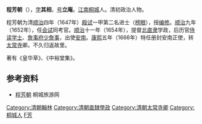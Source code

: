'''程芳朝'''（{{bd|?||?|}}），[[表字|字]]'''其相'''，[[号|号]]'''立庵'''。[[江南省|江南]][[桐城|桐城]]人。清初政治人物。

程芳朝为清[[顺治|顺治]]四年（1647年）[[殿试|殿试]]一甲第二名进士（[[榜眼|榜眼]]），授[[编修|编修]]。[[顺治|顺治]]九年（1652年），任[[会试|会试]]同考官。[[顺治|顺治]]十一年（1654年），提督[[北直隶|北直隶]]学政，后历官[[侍读学士|侍读学士]]、[[詹事府|詹事府]][[少詹事|少詹事]]，出使[[越南|安南]]。[[康熙|康熙]]五年（1666年）特任册封安南正使，转[[太常寺|太常寺]]卿。不久归返故里。

著有《皇华草》、《中裕堂集》。

==参考资料==
*[https://web.archive.org/web/20090107101837/http://www.tclyw.gov.cn:8081/lyw/newsfile/2006/5/26/0_1148610200203.html 程芳朝] 桐城旅游网

{{清朝人物小作品}}
{{DEFAULTSORT:Cheng程}}
{{順治四年丁亥科殿試金榜}}
[[Category:清朝翰林|Category:清朝翰林]]
[[Category:清朝直隸學政|Category:清朝直隸學政]]
[[Category:清朝太常寺卿|Category:清朝太常寺卿]]
[[Category:桐城人|Category:桐城人]]
[[Category:程姓|F芳]]